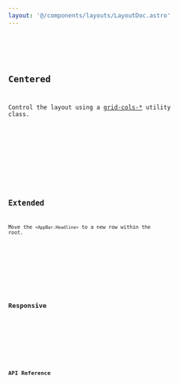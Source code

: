 ```yaml
---
layout: '@/components/layouts/LayoutDoc.astro'
---
```






<Preview client:load>
	<Fragment slot="preview">
		<Default client:visible />
	</Fragment>
	<Fragment slot="code">
		<Code code={DefaultRaw} lang="svelte" />
	</Fragment>
</Preview>

## Centered

Control the layout using a [grid-cols-\*](https://tailwindcss.com/docs/grid-column) utility class.

<Preview client:load>
	<Fragment slot="preview">
		<Centered client:visible />
	</Fragment>
	<Fragment slot="code">
		<Code code={CenteredRaw} lang="svelte" />
	</Fragment>
</Preview>

## Extended

Move the `<AppBar.Headline>` to a new row within the root.

<Preview client:load>
	<Fragment slot="preview">
		<Extended client:visible />
	</Fragment>
	<Fragment slot="code">
		<Code code={ExtendedRaw} lang="svelte" />
	</Fragment>
</Preview>

## Responsive

<Preview client:load>
	<Fragment slot="preview">
		<Responsive client:visible />
	</Fragment>
	<Fragment slot="code">
		<Code code={ResponsiveRaw} lang="svelte" />
	</Fragment>
</Preview>

## API Reference

<ApiTable />
